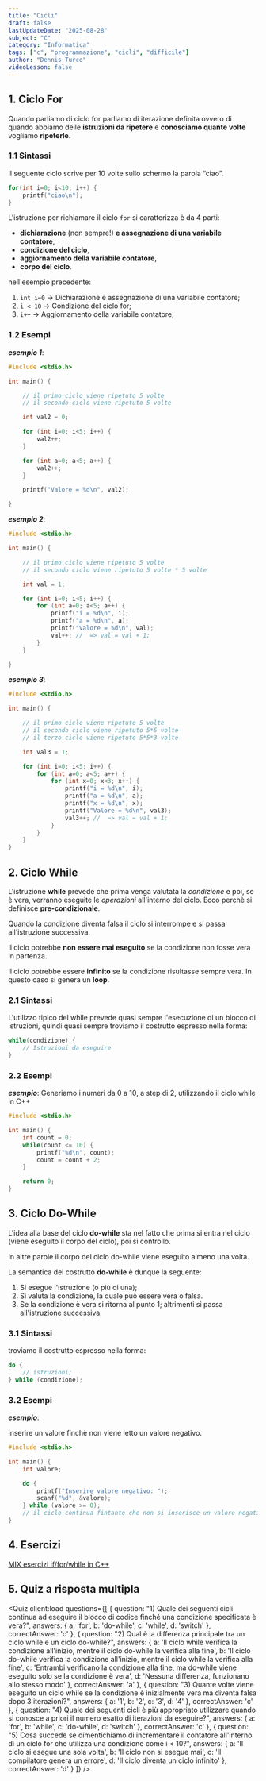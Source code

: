 ```yaml
---
title: "Cicli"
draft: false
lastUpdateDate: "2025-08-28"
subject: "C"
category: "Informatica"
tags: ["c", "programmazione", "cicli", "difficile"]
author: "Dennis Turco"
videoLesson: false
---
```



## 1. Ciclo For

Quando parliamo di ciclo for parliamo di iterazione definita ovvero di quando abbiamo delle **istruzioni da ripetere** e **conosciamo quante volte** vogliamo **ripeterle**.

### 1.1 Sintassi

Il seguente ciclo scrive per 10 volte sullo schermo la parola “ciao”.

```c
for(int i=0; i<10; i++) {
    printf("ciao\n");
}
```

L'istruzione per richiamare il ciclo `for` si caratterizza è da 4 parti:

- **dichiarazione** (non sempre!) **e assegnazione di una variabile contatore**,
- **condizione del ciclo**,
- **aggiornamento della variabile contatore**,
- **corpo del ciclo**.

nell'esempio precedente:

1. `int i=0`  →  Dichiarazione e assegnazione di una variabile contatore;
2. `i < 10`   →  Condizione del ciclo for;
3. `i++`      →  Aggiornamento della variabile contatore;

### 1.2 Esempi

***esempio 1***:

```c
#include <stdio.h>

int main() {

    // il primo ciclo viene ripetuto 5 volte
    // il secondo ciclo viene ripetuto 5 volte

    int val2 = 0;

    for (int i=0; i<5; i++) {
        val2++;
    }

    for (int a=0; a<5; a++) {
        val2++;
    }

    printf("Valore = %d\n", val2);

}
```

***esempio 2***:

```c
#include <stdio.h>

int main() {

    // il primo ciclo viene ripetuto 5 volte
    // il secondo ciclo viene ripetuto 5 volte * 5 volte

    int val = 1;

    for (int i=0; i<5; i++) {
        for (int a=0; a<5; a++) {
            printf("i = %d\n", i);
            printf("a = %d\n", a);
            printf("Valore = %d\n", val);
            val++; //  => val = val + 1;
        }
    }

}
```

***esempio 3***:

```c
#include <stdio.h>

int main() {

    // il primo ciclo viene ripetuto 5 volte
    // il secondo ciclo viene ripetuto 5*5 volte
    // il terzo ciclo viene ripetuto 5*5*3 volte

    int val3 = 1;

    for (int i=0; i<5; i++) {
        for (int a=0; a<5; a++) {
            for (int x=0; x<3; x++) {
                printf("i = %d\n", i);
                printf("a = %d\n", a);
                printf("x = %d\n", x);
                printf("Valore = %d\n", val3);
                val3++; //  => val = val + 1;
            }
        }
    }
}
```

## 2. Ciclo While

L'istruzione **while** prevede che prima venga valutata la *condizione* e poi, se è vera, verranno eseguite le *operazioni* all'interno del ciclo. Ecco perchè si definisce **pre-condizionale**.

Quando la condizione diventa falsa il ciclo si interrompe e si passa all'istruzione successiva.

Il ciclo potrebbe **non essere mai eseguito** se la condizione non fosse vera in partenza.

Il ciclo potrebbe essere **infinito** se la condizione risultasse sempre vera. In questo caso si genera un **loop**.

### 2.1 Sintassi

L'utilizzo tipico del while prevede quasi sempre l'esecuzione di un blocco di istruzioni, quindi quasi sempre troviamo il costrutto espresso nella forma:

```c
while(condizione) {
    // Istruzioni da eseguire
}
```

### 2.2 Esempi

***esempio***:
Generiamo i numeri da 0 a 10, a step di 2, utilizzando il ciclo while in C++

```c
#include <stdio.h>

int main() {
    int count = 0;
    while(count <= 10) {
        printf("%d\n", count);
        count = count + 2;
    }

    return 0;
}
```

## 3. Ciclo Do-While

L'idea alla base del ciclo **do-while** sta nel fatto che prima si entra nel ciclo (viene eseguito il corpo del ciclo), poi si controllo.

In altre parole il corpo del ciclo do-while viene eseguito almeno una volta. 

La semantica del costrutto **do-while** è dunque la seguente:

1. Si esegue l'istruzione (o più di una);
2. Si valuta la condizione, la quale può essere vera o falsa.
3. Se la condizione è vera si ritorna al punto 1; altrimenti si passa all'istruzione successiva.

### 3.1 Sintassi

troviamo il costrutto espresso nella forma:

```c
do {
    // istruzioni;
} while (condizione);
```

### 3.2 Esempi

***esempio***:

inserire un valore finchè non viene letto un valore negativo.

```c
#include <stdio.h>

int main() {
    int valore;

    do {
        printf("Inserire valore negativo: ");
        scanf("%d", &valore);
    } while (valore >= 0);
    // il ciclo continua fintanto che non si inserisce un valore negativo
}
```

## 4. Esercizi

[MIX esercizi if/for/while in C++](https://ticoprof.wordpress.com/mix-esercizi-if-for-while-cpp/)


## 5. Quiz a risposta multipla


<Quiz client:load questions={[
  {
        question: "1) Quale dei seguenti cicli continua ad eseguire il blocco di codice finché una condizione specificata è vera?",
        answers: {
        a: 'for',
        b: 'do-while',
        c: 'while',
        d: 'switch'
        },
        correctAnswer: 'c'
    },
    {
        question: "2) Qual è la differenza principale tra un ciclo while e un ciclo do-while?",
        answers: {
        a: 'Il ciclo while verifica la condizione all\'inizio, mentre il ciclo do-while la verifica alla fine',
        b: 'Il ciclo do-while verifica la condizione all\'inizio, mentre il ciclo while la verifica alla fine',
        c: 'Entrambi verificano la condizione alla fine, ma do-while viene eseguito solo se la condizione è vera',
        d: 'Nessuna differenza, funzionano allo stesso modo'
        },
        correctAnswer: 'a'
    },
    {
        question: "3) Quante volte viene eseguito un ciclo while se la condizione è inizialmente vera ma diventa falsa dopo 3 iterazioni?",
        answers: {
        a: '1',
        b: '2',
        c: '3',
        d: '4'
        },
        correctAnswer: 'c'
    },
    {
        question: "4) Quale dei seguenti cicli è più appropriato utilizzare quando si conosce a priori il numero esatto di iterazioni da eseguire?",
        answers: {
        a: 'for',
        b: 'while',
        c: 'do-while',
        d: 'switch'
        },
        correctAnswer: 'c'
    },
    {
        question: "5) Cosa succede se dimentichiamo di incrementare il contatore all'interno di un ciclo for che utilizza una condizione come i < 10?",
        answers: {
        a: 'Il ciclo si esegue una sola volta',
        b: 'Il ciclo non si esegue mai',
        c: 'Il compilatore genera un errore',
        d: 'Il ciclo diventa un ciclo infinito'
        },
        correctAnswer: 'd'
    }
]} />
